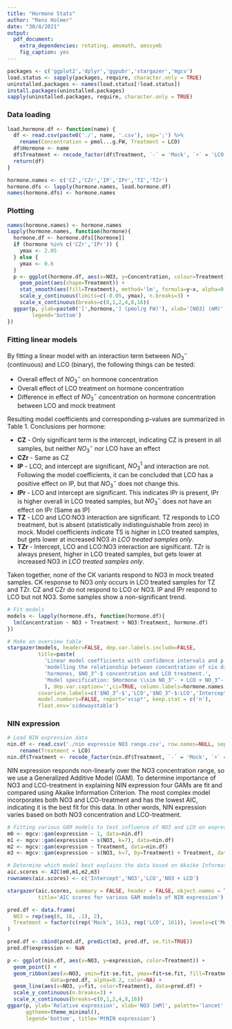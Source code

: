 ```yaml
---
title: "Hormone Stats"
author: "Rens Holmer"
date: "30/4/2021"
output:
  pdf_document:
    extra_dependencies: rotating, amsmath, amssymb
    fig_caption: yes
---
```


```r
packages <- c('ggplot2','dplyr','ggpubr','stargazer','mgcv')
load.status <- sapply(packages, require, character.only = TRUE)
uninstalled.packages <- names(load.status[!load.status])
install.packages(uninstalled.packages)
sapply(uninstalled.packages, require, character.only = TRUE)
```

### Data loading

```r
load.hormone.df <- function(name) {
  df <- read.csv(paste0('./', name, '.csv'), sep=';') %>%
    rename(Concentration = pmol...g.FW, Treatment = LCO)
  df$Hormone <- name
  df$Treatment <- recode_factor(df$Treatment, `-` = 'Mock', `+` = 'LCO')
  return(df)
}

hormone.names <- c('CZ','CZr','IP','IPr','TZ','TZr')
hormone.dfs <- lapply(hormone.names, load.hormone.df)
names(hormone.dfs) <- hormone.names
```

### Plotting

```r
names(hormone.names) <- hormone.names
lapply(hormone.names, function(hormone){
  hormone.df <- hormone.dfs[[hormone]]
  if (hormone %in% c('CZr','IPr')) {
    ymax <- 2.05
  } else {
    ymax <- 0.6
  }
  p <- ggplot(hormone.df, aes(x=NO3, y=Concentration, colour=Treatment)) +
    geom_point(aes(shape=Treatment)) +
    stat_smooth(aes(fill=Treatment), method='lm', formula=y~x, alpha=0.2) +
    scale_y_continuous(limits=c(-0.05, ymax), n.breaks=3) +
    scale_x_continuous(breaks=c(0,1,2,4,8,16))
  ggpar(p, ylab=paste0('[',hormone,'] (pmol/g FW)'), xlab='[NO3] (mM)', palette='lancet', ggtheme=theme_minimal(),
        legend='bottom')
})
```

### Fitting linear models

By fitting a linear model with an interaction term between $NO_3^-$ (continuous)
and LCO (binary), the following things can be tested:

- Overall effect of $NO_3^-$ on hormone concentration
- Overall effect of LCO treatment on hormone concentration
- Difference in effect of $NO_3^-$ concentration on hormone concentration between
  LCO and mock treatment

Resulting model coefficients and corresponding p-values are summarized in Table 1.
Conclusions per hormone:

- **CZ** - Only significant term is the intercept, indicating CZ is present in all
  samples, but neither $NO_3^-$ nor LCO have an effect
- **CZr** - Same as CZ
- **IP** - LCO, and intercept are significant, $NO_3^1$ and interaction are not. 
  Following the model coefficients, it can be concluded that LCO has a positive effect on IP,
  but that $NO_3^-$ does not change this.
- **IPr** - LCO and intercept are significant. This indicates IPr is present, IPr
  is higher overall in LCO treated samples, but $NO_3^-$ does not have an effect
  on IPr (Same as IP)
- **TZ** - LCO and LCO:NO3 interaction are significant. TZ responds to LCO treatment,
  but is absent (statistically indistinguishable from zero) in mock. Model coefficients
  indicate TS is higher in LCO treated samples, but gets lower at increased NO3
  _in LCO treated samples only_.
- **TZr** - Intercept, LCO and LCO:NO3 interaction are significant. TZr is always present,
  higher in LCO treated samples, but gets lower at increased NO3 _in LCO treated samples only_.
  
Taken together, none of the CK variants respond to NO3 in mock treated samples.
CK response to NO3 only occurs in LCO treated samples for TZ and TZr.
CZ and CZr do not respond to LCO or NO3. IP and IPr respond to LCO but not NO3.
Some samples show a non-significant trend.

\pagebreak

```r
# Fit models
models <- lapply(hormone.dfs, function(hormone.df){
  lm(Concentration ~ NO3 + Treatment + NO3:Treatment, hormone.df)
})

# Make an overview table
stargazer(models, header=FALSE, dep.var.labels.include=FALSE,
          title=paste(
            'Linear model coefficients with confidence intervals and p-values',
            'modelling the relationship between concentration of six different',
            'hormones, $NO_3^-$ concentration and LCO treatment.',
            'Model specification: $Hormone \\sim NO_3^- + LCO + NO_3^-:LCO$'
            ), dep.var.caption='',ci=TRUE, column.labels=hormone.names,
          covariate.labels=c('$NO_3^-$','LCO','$NO_3^-$:LCO','Intercept'),
          model.numbers=FALSE, report='vcsp*', keep.stat = c('n'),
          float.env='sidewaystable')
```


### NIN expression

```r
# Load NIN expression data
nin.df <- read.csv('./nin expressie NO3 range.csv', row.names=NULL, sep=';', dec=',') %>%
    rename(Treatment = LCO)
nin.df$Treatment <- recode_factor(nin.df$Treatment, `-` = 'Mock', `+` = 'LCO')
```

NIN expression responds non-linearly over the NO3 concentration range, so we use a Generalized Additive Model (GAM).
To determine importance of NO3 and LCO-treatment in explaining NIN expression four GAMs are fit and compared using Akaike Information Criterion.
The most complex model incorporates both NO3 and LCO-treatment and has the lowest AIC, indicating it is the best fit for this data.
In other words, NIN expression varies based on both NO3 concentration and LCO-treatment.

```r
# Fitting various GAM models to test influence of NO3 and LCO on expression
m0 <- mgcv::gam(expression ~ 1, data=nin.df)
m1 <- mgcv::gam(expression ~ s(NO3, k=7), data=nin.df)
m2 <- mgcv::gam(expression ~ Treatment, data=nin.df)
m3 <- mgcv::gam(expression ~ s(NO3, k=7, by=Treatment) + Treatment, data=nin.df)

# Determine which model best explains the data based on Akaike Information Criteria
aic.scores <- AIC(m0,m1,m2,m3)
rownames(aic.scores) <- c('Intercept','NO3','LCO','NO3 + LCO')

stargazer(aic.scores, summary = FALSE, header = FALSE, object.names = TRUE,
          title='AIC scores for various GAM models of NIN expression')
```
```r
pred.df <- data.frame(
  NO3 = rep(seq(0, 16, .1), 2),
  Treatment = factor(c(rep('Mock', 161), rep('LCO', 161)), levels=c('Mock','LCO'))
)

pred.df <- cbind(pred.df, predict(m3, pred.df, se.fit=TRUE))
pred.df$expression <- NaN

p <- ggplot(nin.df, aes(x=NO3, y=expression, color=Treatment)) +
  geom_point() +
  geom_ribbon(aes(x=NO3, ymin=fit-se.fit, ymax=fit+se.fit, fill=Treatment),
              data=pred.df, alpha=0.2, color=NA) +
  geom_line(aes(x=NO3, y=fit, color=Treatment), data=pred.df) +
  scale_y_continuous(n.breaks=3) +
  scale_x_continuous(breaks=c(0,1,2,4,8,16))
ggpar(p, ylab='Relative expression', xlab='NO3 [mM]', palette='lancet',
      ggtheme=theme_minimal(),
      legend='bottom', title='MtNIN expression')


```
